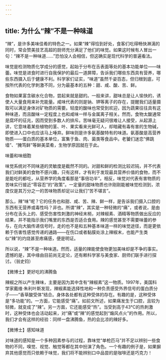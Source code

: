 ```yaml
---
---
---
```

title: 为什么“辣”不是一种味道
---




“辣”，是许多美味佳肴的特色之一。如果“辣”得恰到好处，食客们吃得畅快淋漓的同时，常会赞美技艺高超的厨师充分满足了他们的味觉。如果这时候有人冒出一句：“辣不是一种味道……”恐怕没人会相信，但这确实是现代科学的普遍看法。

味觉是检测物质化学成分的感觉，起始于分布在舌表面等处的基本功能单位——味蕾。味觉是进食时进行自我保护的最后一道屏障，告诉我们哪些东西具有营养，哪些东西摄入后于健康不利。科学家们证实，“味道”虽然千姿百态，但归根到底，可按所代表的化学刺激不同，分为最基本的五种：甜、咸、酸、苦、鲜。

食物如果富含碳水化合物，尝起来就是甜的。一般来讲，甜味总是让人愉快的，诱使人大量食用来补充能量。咸味代表的则是钠、钾等离子的存在，提醒我们适量摄取可以满足身体对矿物质的需要。轻度的酸味也常受到欢迎，因为蔬果往往具有这种味道，而且酸味一定程度上也和咸味一样与金属离子相关。然而，食物太酸通常是腐坏的征兆，因而受到多数人的排斥。苦味毫无疑问很难让人接受，从起源上讲，它意味着某些植物的茎、叶、果实看来光鲜可人，却暗藏有毒有害的生物碱，即使进入口中也应该马上唾弃。鲜味则是许多氨基酸特有的味道。氨基酸是高营养物质——蛋白质的基本单位，富集于鱼、肉、菌类等食品中。老饕们迷恋“佛跳墙”、“腌笃鲜”等鲜美菜肴，生物学原因就在于此。

味蕾和味细胞



味觉系统对不同味道的灵敏度是截然不同的。对甜和鲜的检测比较迟钝，并不代表我们对鲜美的食物不感兴趣，只有这样，才有利于发现最具营养价值的食物，而不是能吃的都吃，从营养学的角度看那是“事倍功半”。相反，味觉对代表有害物质的苦味实行接近“零容忍”的“政策”。一定量的甜味物质也许刚刚能被味觉检测到，浓度仅是其万分之一的苦味物质却足以让我们“苦不堪言”。



那么，辣“味”呢？它的任务也和甜、咸、苦、辣、鲜一样，是告诉我们摄入口腔的东西有无营养或毒性吗？非也。所谓“辣”，其实是一种轻微的“痛”，或者说，是由分布在舌头上的、感受伤害性刺激的神经末梢，对辣椒素、酒精等物质做出反应的结果，并不能指示我们嘴里的东西是否适合食用。辣的感觉甚至不需要味蕾的参与，在向大脑传递信号时，走的也不是和五种基本味道一样的味觉途径，而是更依赖于伤害性感觉传递的通路——在伤口或者黏膜处涂上辣椒末，也能产生类似“辣”的灼烧甚至疼痛感，便是明证。

所以说，“辣”不是一种味道。然而，适量的辣能使食物更加美味却是不争的事实。遗憾的是，其中缘由目前尚无定论，还有赖科学家与美食家、厨师们联手进行探讨。（翁史钧）





【微博士】更好吃的沸腾鱼

辣椒之所以产生辣味，主要是因为其中含有“辣椒素”这一物质。1997年，美国科学家戴维·朱利叶斯发现，辣椒素能选择性地和一种负责感受外界信号的蛋白质分子——“香草酸受体”结合。身体各处都有这种受体的存在。有趣的是，这种受体是“多功能”的。一方面，它能感受“痛”。如前文所述，如果痛发生于口腔，且较为轻微，就变成了“辣”。另一方面，它还能感受“热”。当受到高于43℃的热刺激时，这种受体也会活动起来，对“痛”或“辣”的感觉起到“煽风点火”的作用。所以，我们才会有这样的经验：同样一盘沸腾鱼，热的会比凉的辣好多。

【微博士】感知味道

对味道的感知是一个多种因素参与的过程，靠味觉“单枪匹马”并不足以辨别一些食物的不同，嗅觉、视觉、触觉等都在其中扮演了角色。一个有趣的例子是，如果摒弃其他感觉而只依赖于味觉，我们将不能辨别口中品尝的是咖啡还是巧克力！